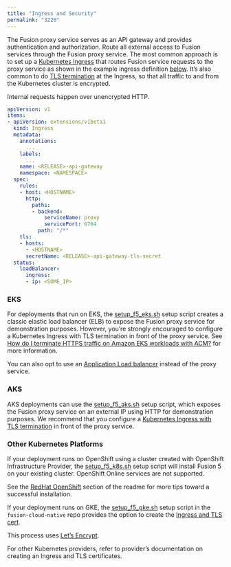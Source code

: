```yaml
---
title: "Ingress and Security"
permalink: "3226"
---
```


The Fusion proxy service serves as an API gateway and provides authentication and authorization. Route all external access to Fusion services through the Fusion proxy service. The most common approach is to set up a [Kubernetes Ingress](https://kubernetes.io/docs/concepts/services-networking/ingress/) that routes Fusion service requests to the proxy service as shown in the example ingress definition [below](#example-ingress-def). It’s also common to do [TLS termination](https://cloud.google.com/load-balancing/docs/https/#tls_support) at the Ingress, so that all traffic to and from the Kubernetes cluster is encrypted.

<Note>
Internal requests happen over unencrypted HTTP.
</Note>

```yaml
apiVersion: v1
items:
- apiVersion: extensions/v1beta1
  kind: Ingress
  metadata:
    annotations:
      ...
    labels:
      ...
    name: <RELEASE>-api-gateway
    namespace: <NAMESPACE>
  spec:
    rules:
    - host: <HOSTNAME>
      http:
        paths:
        - backend:
            serviceName: proxy
            servicePort: 6764
          path: "/*"
    tls:
    - hosts:
      - <HOSTNAME>
      secretName: <RELEASE>-api-gateway-tls-secret
  status:
    loadBalancer:
      ingress:
      - ip: <SOME_IP>
```

### EKS

For deployments that run on EKS, the [setup_f5_eks.sh](https://github.com/lucidworks/fusion-cloud-native/blob/master/setup_f5_eks.sh) setup script creates a classic elastic load balancer (ELB) to expose the Fusion proxy service for demonstration purposes. However, you’re strongly encouraged to configure a Kubernetes Ingress with TLS termination in front of the proxy service. See [How do I terminate HTTPS traffic on Amazon EKS workloads with ACM?](https://aws.amazon.com/premiumsupport/knowledge-center/terminate-https-traffic-eks-acm/) for more information.

You can also opt to use an [Application Load balancer](https://github.com/lucidworks/fusion-cloud-native#eks-ingress) instead of the proxy service.

### AKS

AKS deployments can use the [setup_f5_aks.sh](https://github.com/lucidworks/fusion-cloud-native/blob/master/setup_f5_aks.sh) setup script, which exposes the Fusion proxy service on an external IP using HTTP for demonstration purposes. We recommend that you configure a [Kubernetes Ingress with TLS termination](https://github.com/lucidworks/fusion-cloud-native#aks-ingress) in front of the proxy service.

### Other Kubernetes Platforms

If your deployment runs on OpenShift using a cluster created with OpenShift Infrastructure Provider, the [setup_f5_k8s.sh](https://github.com/lucidworks/fusion-cloud-native/blob/master/setup_f5_k8s.sh) setup script will install Fusion 5 on your existing cluster. OpenShift Online services are not supported.

See the [RedHat OpenShift](https://github.com/lucidworks/fusion-cloud-native#redhat-openshift) section of the readme for more tips toward a successful installation.

If your deployment runs on GKE, the [setup_f5_gke.sh](https://github.com/lucidworks/fusion-cloud-native/blob/master/setup_f5_gke.sh) setup script in the `fusion-cloud-native` repo provides the option to create the [Ingress and TLS cert](https://github.com/lucidworks/fusion-cloud-native#gke-ingress-and-tls).

This process uses [Let’s Encrypt](https://letsencrypt.org/).

For other Kubernetes providers, refer to provider’s documentation on creating an Ingress and TLS certificates.